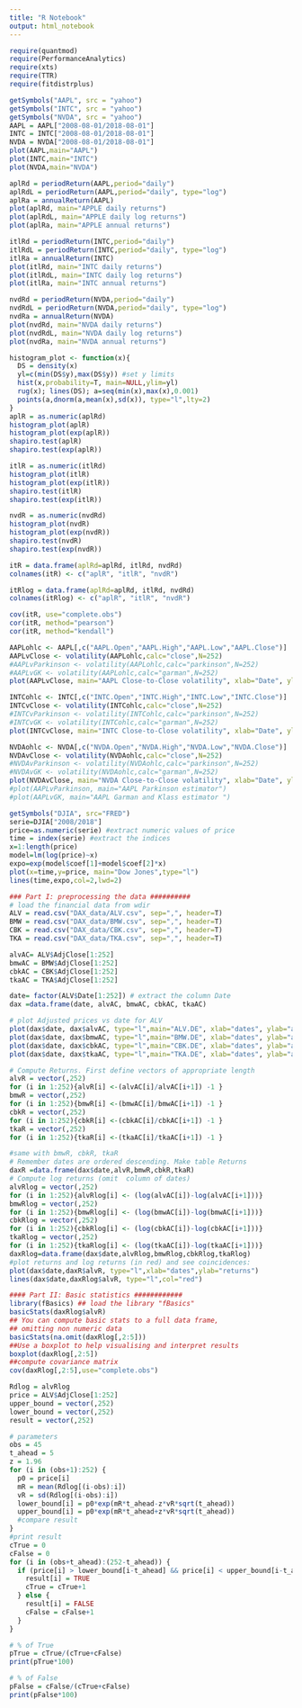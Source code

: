 ```yaml
---
title: "R Notebook"
output: html_notebook
---
```

```r
require(quantmod)
require(PerformanceAnalytics)
require(xts)
require(TTR)
require(fitdistrplus)

getSymbols("AAPL", src = "yahoo")
getSymbols("INTC", src = "yahoo")
getSymbols("NVDA", src = "yahoo")
AAPL = AAPL["2008-08-01/2018-08-01"]
INTC = INTC["2008-08-01/2018-08-01"]
NVDA = NVDA["2008-08-01/2018-08-01"]
plot(AAPL,main="AAPL")
plot(INTC,main="INTC")
plot(NVDA,main="NVDA")
```
```r
aplRd = periodReturn(AAPL,period="daily")
aplRdL = periodReturn(AAPL,period="daily", type="log")
aplRa = annualReturn(AAPL)
plot(aplRd, main="APPLE daily returns")
plot(aplRdL, main="APPLE daily log returns")
plot(aplRa, main="APPLE annual returns")

itlRd = periodReturn(INTC,period="daily")
itlRdL = periodReturn(INTC,period="daily", type="log")
itlRa = annualReturn(INTC)
plot(itlRd, main="INTC daily returns")
plot(itlRdL, main="INTC daily log returns")
plot(itlRa, main="INTC annual returns")

nvdRd = periodReturn(NVDA,period="daily")
nvdRdL = periodReturn(NVDA,period="daily", type="log")
nvdRa = annualReturn(NVDA)
plot(nvdRd, main="NVDA daily returns")
plot(nvdRdL, main="NVDA daily log returns")
plot(nvdRa, main="NVDA annual returns")
```
```r
histogram_plot <- function(x){
  DS = density(x)
  yl=c(min(DS$y),max(DS$y)) #set y limits
  hist(x,probability=T, main=NULL,ylim=yl)
  rug(x); lines(DS); a=seq(min(x),max(x),0.001)
  points(a,dnorm(a,mean(x),sd(x)), type="l",lty=2)
}
aplR = as.numeric(aplRd)
histogram_plot(aplR)
histogram_plot(exp(aplR))
shapiro.test(aplR)
shapiro.test(exp(aplR))

itlR = as.numeric(itlRd)
histogram_plot(itlR)
histogram_plot(exp(itlR))
shapiro.test(itlR)
shapiro.test(exp(itlR))

nvdR = as.numeric(nvdRd)
histogram_plot(nvdR)
histogram_plot(exp(nvdR))
shapiro.test(nvdR)
shapiro.test(exp(nvdR))
```

```r
itR = data.frame(aplRd=aplRd, itlRd, nvdRd)
colnames(itR) <- c("aplR", "itlR", "nvdR")

itRlog = data.frame(aplRd=aplRd, itlRd, nvdRd)
colnames(itRlog) <- c("aplR", "itlR", "nvdR")

cov(itR, use="complete.obs")
cor(itR, method="pearson")
cor(itR, method="kendall")
```

```r
AAPLohlc <- AAPL[,c("AAPL.Open","AAPL.High","AAPL.Low","AAPL.Close")]
AAPLvClose <- volatility(AAPLohlc,calc="close",N=252)
#AAPLvParkinson <- volatility(AAPLohlc,calc="parkinson",N=252)
#AAPLvGK <- volatility(AAPLohlc,calc="garman",N=252)
plot(AAPLvClose, main="AAPL Close-to-Close volatility", xlab="Date", ylab="Volatility")

INTCohlc <- INTC[,c("INTC.Open","INTC.High","INTC.Low","INTC.Close")]
INTCvClose <- volatility(INTCohlc,calc="close",N=252)
#INTCvParkinson <- volatility(INTCohlc,calc="parkinson",N=252)
#INTCvGK <- volatility(INTCohlc,calc="garman",N=252)
plot(INTCvClose, main="INTC Close-to-Close volatility", xlab="Date", ylab="Volatility")

NVDAohlc <- NVDA[,c("NVDA.Open","NVDA.High","NVDA.Low","NVDA.Close")]
NVDAvClose <- volatility(NVDAohlc,calc="close",N=252)
#NVDAvParkinson <- volatility(NVDAohlc,calc="parkinson",N=252)
#NVDAvGK <- volatility(NVDAohlc,calc="garman",N=252)
plot(NVDAvClose, main="NVDA Close-to-Close volatility", xlab="Date", ylab="Volatility")
#plot(AAPLvParkinson, main="AAPL Parkinson estimator")
#plot(AAPLvGK, main="AAPL Garman and Klass estimator ")

```

```r
getSymbols("DJIA", src="FRED")
serie=DJIA["2008/2018"]
price=as.numeric(serie) #extract numeric values of price
time = index(serie) #extract the indices
x=1:length(price)
model=lm(log(price)~x)
expo=exp(model$coef[1]+model$coef[2]*x)
plot(x=time,y=price, main="Dow Jones",type="l")
lines(time,expo,col=2,lwd=2)
```

```r
### Part I: preprocessing the data ##########
# load the financial data from wdir
ALV = read.csv("DAX_data/ALV.csv", sep=",", header=T)
BMW = read.csv("DAX_data/BMW.csv", sep=",", header=T)
CBK = read.csv("DAX_data/CBK.csv", sep=",", header=T)
TKA = read.csv("DAX_data/TKA.csv", sep=",", header=T)

alvAC= ALV$AdjClose[1:252]
bmwAC = BMW$AdjClose[1:252]
cbkAC = CBK$AdjClose[1:252]
tkaAC = TKA$AdjClose[1:252]

date= factor(ALV$Date[1:252]) # extract the column Date
dax =data.frame(date, alvAC, bmwAC, cbkAC, tkaAC)

# plot Adjusted prices vs date for ALV
plot(dax$date, dax$alvAC, type="l",main="ALV.DE", xlab="dates", ylab="adj. close")
plot(dax$date, dax$bmwAC, type="l",main="BMW.DE", xlab="dates", ylab="adj. close")
plot(dax$date, dax$cbkAC, type="l",main="CBK.DE", xlab="dates", ylab="adj. close")
plot(dax$date, dax$tkaAC, type="l",main="TKA.DE", xlab="dates", ylab="adj. close")

# Compute Returns. First define vectors of appropriate length
alvR = vector(,252)
for (i in 1:252){alvR[i] <-(alvAC[i]/alvAC[i+1]) -1 }
bmwR = vector(,252)
for (i in 1:252){bmwR[i] <-(bmwAC[i]/bmwAC[i+1]) -1 }
cbkR = vector(,252)
for (i in 1:252){cbkR[i] <-(cbkAC[i]/cbkAC[i+1]) -1 }
tkaR = vector(,252)
for (i in 1:252){tkaR[i] <-(tkaAC[i]/tkaAC[i+1]) -1 }

#same with bmwR, cbkR, tkaR
# Remember dates are ordered descending. Make table Returns
daxR =data.frame(dax$date,alvR,bmwR,cbkR,tkaR)
# Compute log returns (omit  column of dates)
alvRlog = vector(,252)
for (i in 1:252){alvRlog[i] <- (log(alvAC[i])-log(alvAC[i+1]))}
bmwRlog = vector(,252)
for (i in 1:252){bmwRlog[i] <- (log(bmwAC[i])-log(bmwAC[i+1]))}
cbkRlog = vector(,252)
for (i in 1:252){cbkRlog[i] <- (log(cbkAC[i])-log(cbkAC[i+1]))}
tkaRlog = vector(,252)
for (i in 1:252){tkaRlog[i] <- (log(tkaAC[i])-log(tkaAC[i+1]))}
daxRlog=data.frame(dax$date,alvRlog,bmwRlog,cbkRlog,tkaRlog)
#plot returns and log returns (in red) and see coincidences:
plot(dax$date,daxR$alvR, type="l",xlab="dates",ylab="returns")
lines(dax$date,daxRlog$alvR, type="l",col="red")

#### Part II: Basic statistics ############
library(fBasics) ## load the library "fBasics"
basicStats(daxRlog$alvR)
## You can compute basic stats to a full data frame,
## omitting non numeric data
basicStats(na.omit(daxRlog[,2:5]))
##Use a boxplot to help visualising and interpret results
boxplot(daxRlog[,2:5])
##compute covariance matrix
cov(daxRlog[,2:5],use="complete.obs")
```

```r
Rdlog = alvRlog
price = ALV$AdjClose[1:252]
upper_bound = vector(,252)
lower_bound = vector(,252)
result = vector(,252)

# parameters
obs = 45
t_ahead = 5
z = 1.96 
for (i in (obs+1):252) {
  p0 = price[i]
  mR = mean(Rdlog[(i-obs):i])
  vR = sd(Rdlog[(i-obs):i])
  lower_bound[i] = p0*exp(mR*t_ahead-z*vR*sqrt(t_ahead))
  upper_bound[i] = p0*exp(mR*t_ahead+z*vR*sqrt(t_ahead))
  #compare result 
}
#print result 
cTrue = 0 
cFalse = 0 
for (i in (obs+t_ahead):(252-t_ahead)) {
  if (price[i] > lower_bound[i-t_ahead] && price[i] < upper_bound[i-t_ahead] ) {
    result[i] = TRUE
    cTrue = cTrue+1
  } else {
    result[i] = FALSE
    cFalse = cFalse+1
  }
}

# % of True
pTrue = cTrue/(cTrue+cFalse)
print(pTrue*100)

# % of False
pFalse = cFalse/(cTrue+cFalse)
print(pFalse*100)
```
